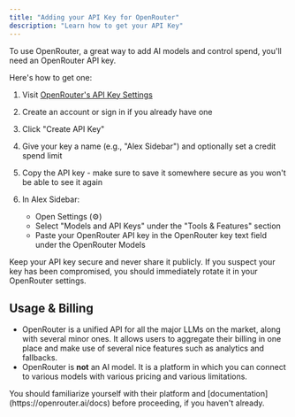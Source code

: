 ```yaml
---
title: "Adding your API Key for OpenRouter"
description: "Learn how to get your API Key"
---
```


To use OpenRouter, a great way to add AI models and control spend, you'll need an OpenRouter API key.

Here's how to get one:

1. Visit [OpenRouter's API Key Settings](https://openrouter.ai/settings/keys)

2. Create an account or sign in if you already have one

3. Click "Create API Key"

4. Give your key a name (e.g., "Alex Sidebar") and optionally set a credit spend limit

5. Copy the API key - make sure to save it somewhere secure as you won't be able to see it again

6. In Alex Sidebar:
   - Open Settings (⚙️)
   - Select "Models and API Keys" under the "Tools & Features" section
   - Paste your OpenRouter API key in the OpenRouter key text field under the OpenRouter Models

<Note>
  Keep your API key secure and never share it publicly. If you suspect your key has been compromised, you should immediately rotate it in your OpenRouter settings.
</Note>

## Usage & Billing

- OpenRouter is a unified API for all the major LLMs on the market, along with several minor ones. It allows users to aggregate their billing in one place and make use of several nice features such as analytics and fallbacks.
- OpenRouter is **not** an AI model. It is a platform in which you can connect to various models with various pricing and various limitations.

<Note>
You should familiarize yourself with their platform and [documentation](https://openrouter.ai/docs) before proceeding, if you haven't already.
</Note>
